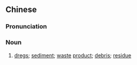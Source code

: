 {{also|残渣}}
==Chinese==
{{zh-forms|s=残渣}}

===Pronunciation===
{{zh-pron
|m=cánzhā
|c=caan4 zaa1
|mn=chân-che
|cat=n
}}

===Noun===
{{zh-noun}}

# [[dreg]]s; [[sediment]]; [[waste]] [[product]]; [[debris]]; [[residue]]